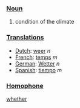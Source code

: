 ===[[Noun]]===
#condition of the climate

===[[Translation]]s===
*[[Dutch]]: [[weer]] ''n''
*[[French]]: [[temps]] ''m''
*[[German]]: [[Wetter]] ''n''
*[[Spanish]]: [[tiempo]] ''m''

===[[Homophone]]===

[[whether]]